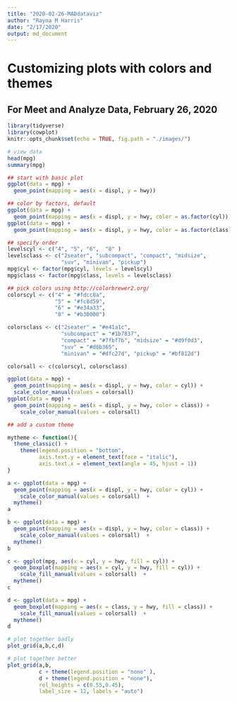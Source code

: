 ```yaml
---
title: "2020-02-26-MADdataviz"
author: "Rayna M Harris"
date: "2/17/2020"
output: md_document
---
```


# Customizing plots with colors and themes

## For Meet and Analyze Data, February 26, 2020

```r
library(tidyverse)
library(cowplot)
knitr::opts_chunk$set(echo = TRUE, fig.path = "./images/")
```


```r
# view data
head(mpg)
summary(mpg)

## start with basic plot
ggplot(data = mpg) + 
  geom_point(mapping = aes(x = displ, y = hwy))

## color by factors, default
ggplot(data = mpg) + 
  geom_point(mapping = aes(x = displ, y = hwy, color = as.factor(cyl)))
ggplot(data = mpg) + 
  geom_point(mapping = aes(x = displ, y = hwy, color = as.factor(class)))

## specify order
levelscyl <- c("4", "5", "6",  "8" )
levelsclass <- c("2seater", "subcompact", "compact", "midsize",
                 "suv", "minivan", "pickup")
mpg$cyl <- factor(mpg$cyl, levels = levelscyl)
mpg$class <- factor(mpg$class, levels = levelsclass)

## pick colors using http://colorbrewer2.org/
colorscyl <- c("4" = "#fdcc8a", 
               "5" = "#fc8d59", 
               "6" = "#e34a33",
               "8" = "#b30000")

colorsclass <- c("2seater" = "#e41a1c", 
                 "subcompact" = "#1b7837", 
                 "compact" = "#7fbf7b", "midsize" = "#d9f0d3",
                 "suv" = "#d8b365", 
                 "minivan" = "#dfc27d", "pickup" = "#bf812d")

colorsall <- c(colorscyl, colorsclass)

ggplot(data = mpg) + 
  geom_point(mapping = aes(x = displ, y = hwy, color = cyl)) +
  scale_color_manual(values = colorsall)
ggplot(data = mpg) + 
  geom_point(mapping = aes(x = displ, y = hwy, color = class)) +
    scale_color_manual(values = colorsall)

## add a custom theme

mytheme <- function(){
  theme_classic() +
    theme(legend.position = "bottom",
          axis.text.y = element_text(face = "italic"),
          axis.text.x = element_text(angle = 45, hjust = 1))
}

a <- ggplot(data = mpg) + 
  geom_point(mapping = aes(x = displ, y = hwy, color = cyl)) +
    scale_color_manual(values = colorsall)  +
  mytheme()  
a

b <- ggplot(data = mpg) + 
  geom_point(mapping = aes(x = displ, y = hwy, color = class)) +
    scale_color_manual(values = colorsall)  +
  mytheme()
b

c <- ggplot(mpg, aes(x = cyl, y = hwy, fill = cyl)) + 
  geom_boxplot(mapping = aes(x = cyl, y = hwy, fill = cyl)) +
    scale_fill_manual(values = colorsall)  +
  mytheme()  
c

d <- ggplot(data = mpg) + 
  geom_boxplot(mapping = aes(x = class, y = hwy, fill = class)) +
    scale_fill_manual(values = colorsall)  +
  mytheme()
d

# plot together badly
plot_grid(a,b,c,d)

# plot together better
plot_grid(a,b,
          c + theme(legend.position = "none" ),
          d + theme(legend.position = "none"),
          rel_heights = c(0.55,0.45),
          label_size = 12, labels = "auto")

```


